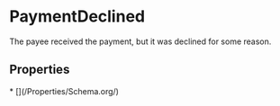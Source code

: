 # PaymentDeclined

The payee received the payment, but it was declined for some reason.

## Properties

<Grid>
* [](/Properties/Schema.org/)

</Grid>

